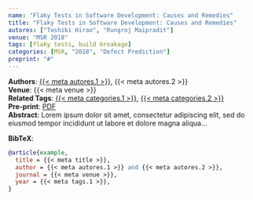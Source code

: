 ```yaml
---
name: "Flaky Tests in Software Development: Causes and Remedies"
title: "Flaky Tests in Software Development: Causes and Remedies"
autores: ["Toshiki Hirao", "Rungroj Maipradit"]
venue: "MSR 2018"
tags: [flaky tests, build breakage]
categories: [MSR, "2018", "Defect Prediction"]
preprint: "#"
---
```

**Authors**: [{{< meta autores.1 >}}](../members/toshiki.qmd), {{< meta autores.2 >}}  
**Venue**: {{< meta venue >}}   
**Related Tags**: [{{< meta categories.1 >}}](../list.qmd#category=flaky+tests), [{{< meta categories.2 >}}](../list.qmd#category=build+breakage)  
**Pre-print**: [PDF](#)  
**Abstract**: Lorem ipsum dolor sit amet, consectetur adipiscing elit, sed do eiusmod tempor incididunt ut labore et dolore magna aliqua...   


**BibTeX**:
```bibtex
@article{example,
  title = {{< meta title >}},
  author = {{< meta autores.1 >}} and {{< meta autores.2 >}},
  journal = {{< meta venue >}},
  year = {{< meta tags.1 >}},
}
```